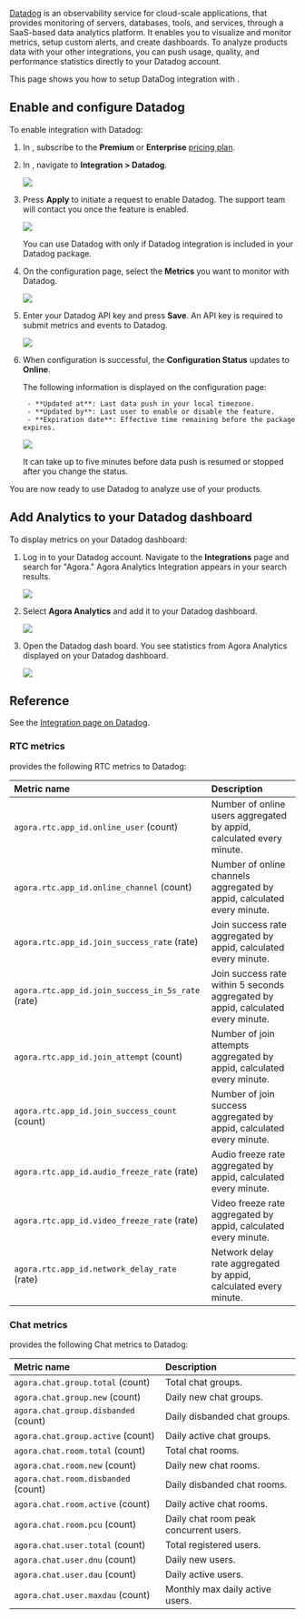 [Datadog](https://docs.datadoghq.com/) is an observability service for cloud-scale applications, that provides monitoring of servers, databases, tools, and services, through a SaaS-based data analytics platform. It enables you to visualize and monitor metrics, setup custom alerts, and create dashboards. To analyze <Vg k="COMPANY" /> products data with your other integrations, you can push <Vg k="AA" /> usage, quality, and performance statistics directly to your Datadog account.

This page shows you how to setup DataDog integration with <Vg k="AA" />.

## Enable and configure Datadog

To enable  <Vg k="AA" /> integration with Datadog:

1. In <Vg k="CONSOLE" />, subscribe to the **Premium** or **Enterprise** [pricing plan](https://console.agora.io/aa/pricing).

1.  In [<Vpd k="NAME"/>](https://analytics-lab.agora.io/), navigate to **Integration > Datadog**.
    
    ![](https://agora-doc.s3.us-east-1.amazonaws.com/images/analytics/datadog-integration-step-1.png)

1. Press **Apply** to initiate a request to enable Datadog. The <Vg k="COMPANY" /> support team will contact you once the feature is enabled.

    ![](https://agora-doc.s3.us-east-1.amazonaws.com/images/analytics/apply-datadog-package.png)

    <Admonition type="info">
    You can use Datadog with <Vg k="AA" /> only if Datadog integration is included in your Datadog package.
    </Admonition>

1. On the configuration page, select the **Metrics** you want to monitor with Datadog.

    ![](https://agora-doc.s3.us-east-1.amazonaws.com/images/analytics/datadog-integration-step-2.png)

1. Enter your Datadog API key and press **Save**.  An API key is required to submit metrics and events to Datadog. 
    
    ![](https://agora-doc.s3.us-east-1.amazonaws.com/images/analytics/datadog-integration-step-3.png)

1. When configuration is successful, the **Configuration Status** updates to **Online**.

    The following information is displayed on the configuration page: 

        - **Updated at**: Last data push in your local timezone.
        - **Updated by**: Last user to enable or disable the feature.
        - **Expiration date**: Effective time remaining before the package expires.

    ![](https://agora-doc.s3.us-east-1.amazonaws.com/images/analytics/datadog-integration-step-4.png)

    <Admonition type="info">
    It can take up to five minutes before data push is resumed or stopped after you change the status.
    </Admonition>

You are now ready to use Datadog to analyze use of your <Vg k="COMPANY" /> products.

## Add Analytics to your Datadog dashboard

To display <Vpd k="NAME" /> metrics on your Datadog dashboard:

1. Log in to your Datadog account. Navigate to the **Integrations** page and search for "Agora." Agora Analytics Integration appears in your search results.
    
    ![](https://agora-doc.s3.us-east-1.amazonaws.com/images/analytics/datadog-integration-step-5.png)

1. Select **Agora Analytics** and add it to your Datadog dashboard.

    ![](https://agora-doc.s3.us-east-1.amazonaws.com/images/analytics/datadog-integration-step-6.png)

1. Open the Datadog dash board. You see statistics from Agora Analytics displayed on your Datadog dashboard.
    
    ![](https://agora-doc.s3.us-east-1.amazonaws.com/images/analytics/datadog-integration-step-7.png)

## Reference

See the <Vpd k="NAME" /> [Integration page on Datadog](https://docs.datadoghq.com/integrations/agora_analytics/).


### RTC metrics

<Vpd k="NAME" /> provides the following RTC metrics to Datadog:

| Metric name | Description|
|:--------------|:--------------|
| `agora.rtc.app_id.online_user` (count)   | Number of online users aggregated by appid, calculated every minute.   |
| `agora.rtc.app_id.online_channel` (count) | Number of online channels aggregated by appid, calculated every minute.|
| `agora.rtc.app_id.join_success_rate` (rate)  | Join success rate aggregated by appid, calculated every minute.   |
| `agora.rtc.app_id.join_success_in_5s_rate` (rate) | Join success rate within 5 seconds aggregated by appid, calculated every minute. |
| `agora.rtc.app_id.join_attempt` (count)  | Number of join attempts aggregated by appid, calculated every minute.  |
| `agora.rtc.app_id.join_success_count` (count) | Number of join success aggregated by appid, calculated every minute.   |
| `agora.rtc.app_id.audio_freeze_rate` (rate)  | Audio freeze rate aggregated by appid, calculated every minute.   |
| `agora.rtc.app_id.video_freeze_rate` (rate)  | Video freeze rate aggregated by appid, calculated every minute.   |
| `agora.rtc.app_id.network_delay_rate` (rate) | Network delay rate aggregated by appid, calculated every minute.  |

### Chat metrics

<Vpd k="NAME" /> provides the following Chat metrics to Datadog:

| Metric name     | Description   |
|:----------------|:--------------|
| `agora.chat.group.total` (count)  | Total chat groups. |
| `agora.chat.group.new` (count)    | Daily new chat groups.  |
| `agora.chat.group.disbanded` (count)   | Daily disbanded chat groups. |
| `agora.chat.group.active` (count) | Daily active chat groups.    |
| `agora.chat.room.total` (count)   | Total chat rooms.  |
| `agora.chat.room.new` (count)| Daily new chat rooms.   |
| `agora.chat.room.disbanded` (count)    | Daily disbanded chat rooms.  |
| `agora.chat.room.active` (count)  | Daily active chat rooms.|
| `agora.chat.room.pcu` (count)| Daily chat room peak concurrent users. |
| `agora.chat.user.total` (count)   | Total registered users. |
| `agora.chat.user.dnu` (count)| Daily new users.   |
| `agora.chat.user.dau` (count)| Daily active users.|
| `agora.chat.user.maxdau` (count)  | Monthly max daily active users.   |
